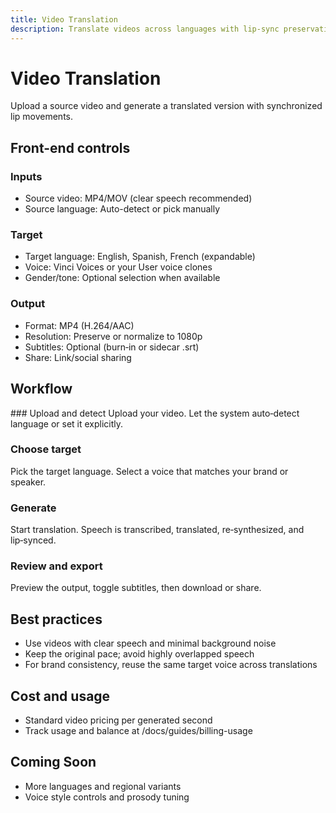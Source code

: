```yaml
---
title: Video Translation
description: Translate videos across languages with lip‑sync preservation. Configure languages, voices, and output options.
---
```



# Video Translation

Upload a source video and generate a translated version with synchronized lip movements.

## Front-end controls

<Columns>
<div>

### Inputs
- Source video: MP4/MOV (clear speech recommended)
- Source language: Auto-detect or pick manually

### Target
- Target language: English, Spanish, French (expandable)
- Voice: Vinci Voices or your User voice clones
- Gender/tone: Optional selection when available
</div>
<div>

### Output
- Format: MP4 (H.264/AAC)
- Resolution: Preserve or normalize to 1080p
- Subtitles: Optional (burn‑in or sidecar .srt)
- Share: Link/social sharing
</div>
</Columns>

## Workflow

<Steps>
### Upload and detect
Upload your video. Let the system auto‑detect language or set it explicitly.

### Choose target
Pick the target language. Select a voice that matches your brand or speaker.

### Generate
Start translation. Speech is transcribed, translated, re‑synthesized, and lip‑synced.

### Review and export
Preview the output, toggle subtitles, then download or share.
</Steps>

## Best practices

- Use videos with clear speech and minimal background noise
- Keep the original pace; avoid highly overlapped speech
- For brand consistency, reuse the same target voice across translations

## Cost and usage

- Standard video pricing per generated second
- Track usage and balance at /docs/guides/billing-usage

## Coming Soon

- More languages and regional variants
- Voice style controls and prosody tuning